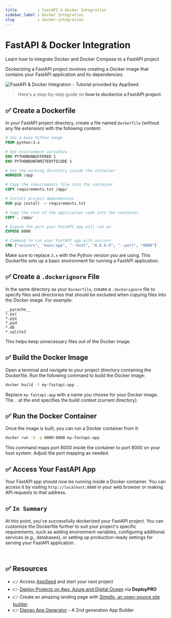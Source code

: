 ```yaml
---
title         : FastAPI & Docker Integration
sidebar_label : Docker Integration
slug          : docker-integration
---
```


# FastAPI & Docker Integration

<SubHeading>Learn how to integrate Docker and Docker Compose to a FastAPI project</SubHeading>

Dockerizing a FastAPI project involves creating a Docker image that contains your FastAPI application and its dependencies. 

![FastAPI & Docker Integration - Tutorial provided by AppSeed.](https://github-production-user-asset-6210df.s3.amazonaws.com/51070104/268560126-0274f12d-ba96-43cc-9e0d-a9eaf791e7c0.png) 

> Here's a step-by-step guide on **how to dockerize a FastAPI project**:

## ✅ **Create a Dockerfile**

In your FastAPI project directory, create a file named `Dockerfile` (without any file extension) with the following content:

```Dockerfile
# Use a base Python image
FROM python:3.x

# Set environment variables
ENV PYTHONUNBUFFERED 1
ENV PYTHONDONTWRITEBYTECODE 1

# Set the working directory inside the container
WORKDIR /app

# Copy the requirements file into the container
COPY requirements.txt /app/

# Install project dependencies
RUN pip install -r requirements.txt

# Copy the rest of the application code into the container
COPY . /app/

# Expose the port your FastAPI app will run on
EXPOSE 8000

# Command to run your FastAPI app with uvicorn
CMD ["uvicorn", "main:app", "--host", "0.0.0.0", "--port", "8000"]
```

Make sure to replace `3.x` with the Python version you are using. This Dockerfile sets up a basic environment for running a FastAPI application.

## ✅ **Create a `.dockerignore` File**

In the same directory as your `Dockerfile`, create a `.dockerignore` file to specify files and directories that should be excluded when copying files into the Docker image. For example:

```
__pycache__
*.pyc
*.pyo
*.pyd
*.db
*.sqlite3
```

This helps keep unnecessary files out of the Docker image.

## ✅ **Build the Docker Image**

Open a terminal and navigate to your project directory containing the Dockerfile. Run the following command to build the Docker image:

```bash
docker build -t my-fastapi-app .
```

Replace `my-fastapi-app` with a name you choose for your Docker image. The `.` at the end specifies the build context (current directory).

## ✅ **Run the Docker Container**

Once the image is built, you can run a Docker container from it:

```bash
docker run -d -p 8000:8000 my-fastapi-app
```

This command maps port 8000 inside the container to port 8000 on your host system. Adjust the port mapping as needed.

## ✅ **Access Your FastAPI App**

Your FastAPI app should now be running inside a Docker container. You can access it by visiting `http://localhost:8000` in your web browser or making API requests to that address.

## ✅ `In Summary`

At this point, you've successfully dockerized your FastAPI project. 
You can customize the Dockerfile further to suit your project's specific requirements, such as adding environment variables, configuring additional services (e.g., databases), 
or setting up production-ready settings for serving your FastAPI application.

<br />

## ✅ Resources 

- 👉 Access [AppSeed](https://appseed.us/) and start your next project
- 👉 [Deploy Projects on Aws, Azure and Digital Ocean](https://www.docs.deploypro.dev/) via **DeployPRO**
- 👉 Create an amazing landing page with [Simpllo, an open-source site builder](https://www.simpllo.com/)
- 👉 [Django App Generator](https://app-generator.dev/django/) - A 2nd generation App Builder
